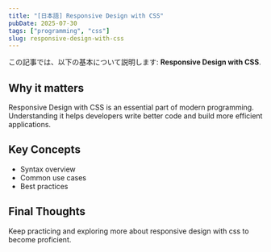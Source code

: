 ```yaml
---
title: "[日本語] Responsive Design with CSS"
pubDate: 2025-07-30
tags: ["programming", "css"]
slug: responsive-design-with-css
---
```


この記事では、以下の基本について説明します: **Responsive Design with CSS**.

## Why it matters

Responsive Design with CSS is an essential part of modern programming. Understanding it helps developers write better code and build more efficient applications.

## Key Concepts

- Syntax overview
- Common use cases
- Best practices

## Final Thoughts

Keep practicing and exploring more about responsive design with css to become proficient.
